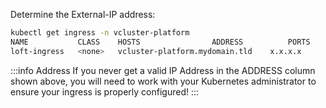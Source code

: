 Determine the External-IP address:

```bash
kubectl get ingress -n vcluster-platform
NAME           CLASS    HOSTS                ADDRESS          PORTS     AGE
loft-ingress   <none>   vcluster-platform.mydomain.tld    x.x.x.x          80, 443   10m
```

:::info Address
If you never get a valid IP Address in the ADDRESS column shown above, you will need to work
with your Kubernetes administrator to ensure your ingress is properly configured!
:::
